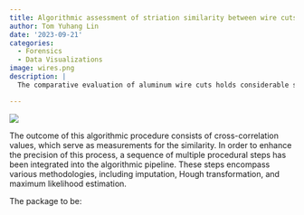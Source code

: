 ```yaml
---
title: Algorithmic assessment of striation similarity between wire cuts
author: Tom Yuhang Lin
date: '2023-09-21'
categories:
  - Forensics
  - Data Visualizations
image: wires.png
description: | 
  The comparative evaluation of aluminum wire cuts holds considerable significance within the field of forensic science. Nonetheless, there exists an absence of a systematic algorithmic framework for assessing their degree of similarity. In our recently introduced algorithm, we address this void by undertaking an examination of surface cuts presented in the x3p format. 

---
```


![](wires.png)

The outcome of this algorithmic procedure consists of cross-correlation values, which serve as measurements for the similarity. In order to enhance the precision of this process, a sequence of multiple procedural steps has been integrated into the algorithmic pipeline. These steps encompass various methodologies, including imputation, Hough transformation, and maximum likelihood estimation.

The package to be: [](https://yuhangtom.github.io/wire/)

